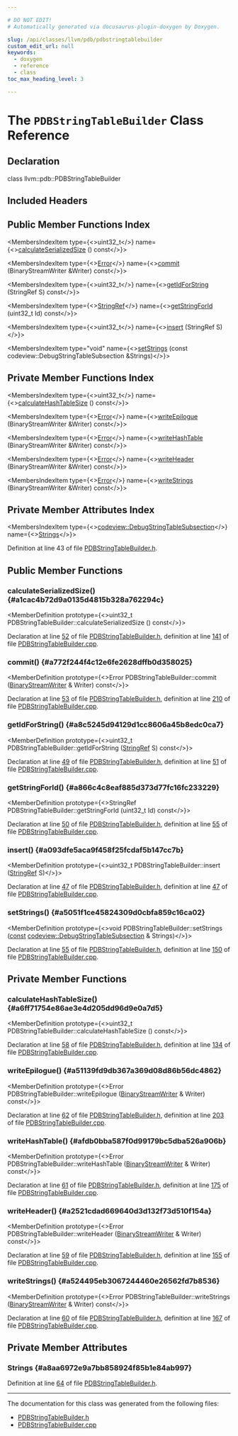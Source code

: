 ```yaml
---

# DO NOT EDIT!
# Automatically generated via docusaurus-plugin-doxygen by Doxygen.

slug: /api/classes/llvm/pdb/pdbstringtablebuilder
custom_edit_url: null
keywords:
  - doxygen
  - reference
  - class
toc_max_heading_level: 3

---
```





# The `PDBStringTableBuilder` Class Reference

<DoxygenPage pluginConfig={pluginConfig}>



## Declaration

<CodeBlock>class llvm::pdb::PDBStringTableBuilder</CodeBlock>

## Included Headers

<IncludesList>
<IncludesListItem
  filePath="llvm/DebugInfo/PDB/Native/PDBStringTableBuilder.h"
  permalink="/docs/api/files/include/include/llvm/include/llvm/debuginfo/include/llvm/debuginfo/pdb/include/llvm/debuginfo/pdb/native/pdbstringtablebuilder-h"
  isLocal="true" />
</IncludesList>

## Public Member Functions Index

<MembersIndex>

<MembersIndexItem
  type={<>uint32&#95;t</>}
  name={<><a href="#a1cac4b72d9a0135d4815b328a762294c">calculateSerializedSize</a> () const</>}>
</MembersIndexItem>

<MembersIndexItem
  type={<><a href="/docs/api/classes/llvm/error">Error</a></>}
  name={<><a href="#a772f244f4c12e6fe2628dffb0d358025">commit</a> (BinaryStreamWriter &amp;Writer) const</>}>
</MembersIndexItem>

<MembersIndexItem
  type={<>uint32&#95;t</>}
  name={<><a href="#a8c5245d94129d1cc8606a45b8edc0ca7">getIdForString</a> (StringRef S) const</>}>
</MembersIndexItem>

<MembersIndexItem
  type={<><a href="/docs/api/classes/llvm/stringref">StringRef</a></>}
  name={<><a href="#a866c4c8eaf885d373d77fc16fc233229">getStringForId</a> (uint32&#95;t Id) const</>}>
</MembersIndexItem>

<MembersIndexItem
  type={<>uint32&#95;t</>}
  name={<><a href="#a093dfe5aca9f458f25fcdaf5b147cc7b">insert</a> (StringRef S)</>}>
</MembersIndexItem>

<MembersIndexItem
  type="void"
  name={<><a href="#a5051f1ce45824309d0cbfa859c16ca02">setStrings</a> (const codeview::DebugStringTableSubsection &amp;Strings)</>}>
</MembersIndexItem>

</MembersIndex>

## Private Member Functions Index

<MembersIndex>

<MembersIndexItem
  type={<>uint32&#95;t</>}
  name={<><a href="#a6ff71754e86ae3e4d205dd96d9e0a7d5">calculateHashTableSize</a> () const</>}>
</MembersIndexItem>

<MembersIndexItem
  type={<><a href="/docs/api/classes/llvm/error">Error</a></>}
  name={<><a href="#a51139fd9db367a369d08d86b56dc4862">writeEpilogue</a> (BinaryStreamWriter &amp;Writer) const</>}>
</MembersIndexItem>

<MembersIndexItem
  type={<><a href="/docs/api/classes/llvm/error">Error</a></>}
  name={<><a href="#afdb0bba587f0d99179bc5dba526a906b">writeHashTable</a> (BinaryStreamWriter &amp;Writer) const</>}>
</MembersIndexItem>

<MembersIndexItem
  type={<><a href="/docs/api/classes/llvm/error">Error</a></>}
  name={<><a href="#a2521cdad669640d3d132f73d510f154a">writeHeader</a> (BinaryStreamWriter &amp;Writer) const</>}>
</MembersIndexItem>

<MembersIndexItem
  type={<><a href="/docs/api/classes/llvm/error">Error</a></>}
  name={<><a href="#a524495eb3067244460e26562fd7b8536">writeStrings</a> (BinaryStreamWriter &amp;Writer) const</>}>
</MembersIndexItem>

</MembersIndex>

## Private Member Attributes Index

<MembersIndex>

<MembersIndexItem
  type={<><a href="/docs/api/classes/llvm/codeview/debugstringtablesubsection">codeview::DebugStringTableSubsection</a></>}
  name={<><a href="#a8aa6972e9a7bb858924f85b1e84ab997">Strings</a></>}>
</MembersIndexItem>

</MembersIndex>


Definition at line 43 of file <a href="/docs/api/files/include/include/llvm/include/llvm/debuginfo/include/llvm/debuginfo/pdb/include/llvm/debuginfo/pdb/native/pdbstringtablebuilder-h">PDBStringTableBuilder.h</a>.

<SectionDefinition>

## Public Member Functions

### calculateSerializedSize() {#a1cac4b72d9a0135d4815b328a762294c}

<MemberDefinition
  prototype={<>uint32&#95;t PDBStringTableBuilder::calculateSerializedSize () const</>}>

Declaration at line <a href="/docs/api/files/include/include/llvm/include/llvm/debuginfo/include/llvm/debuginfo/pdb/include/llvm/debuginfo/pdb/native/pdbstringtablebuilder-h/#l00052">52</a> of file <a href="/docs/api/files/include/include/llvm/include/llvm/debuginfo/include/llvm/debuginfo/pdb/include/llvm/debuginfo/pdb/native/pdbstringtablebuilder-h">PDBStringTableBuilder.h</a>, definition at line <a href="/docs/api/files/lib/lib/debuginfo/lib/debuginfo/pdb/lib/debuginfo/pdb/native/pdbstringtablebuilder-cpp/#l00141">141</a> of file <a href="/docs/api/files/lib/lib/debuginfo/lib/debuginfo/pdb/lib/debuginfo/pdb/native/pdbstringtablebuilder-cpp">PDBStringTableBuilder.cpp</a>.
</MemberDefinition>

### commit() {#a772f244f4c12e6fe2628dffb0d358025}

<MemberDefinition
  prototype={<>Error PDBStringTableBuilder::commit (<a href="/docs/api/classes/llvm/binarystreamwriter">BinaryStreamWriter</a> &amp; Writer) const</>}>

Declaration at line <a href="/docs/api/files/include/include/llvm/include/llvm/debuginfo/include/llvm/debuginfo/pdb/include/llvm/debuginfo/pdb/native/pdbstringtablebuilder-h/#l00053">53</a> of file <a href="/docs/api/files/include/include/llvm/include/llvm/debuginfo/include/llvm/debuginfo/pdb/include/llvm/debuginfo/pdb/native/pdbstringtablebuilder-h">PDBStringTableBuilder.h</a>, definition at line <a href="/docs/api/files/lib/lib/debuginfo/lib/debuginfo/pdb/lib/debuginfo/pdb/native/pdbstringtablebuilder-cpp/#l00210">210</a> of file <a href="/docs/api/files/lib/lib/debuginfo/lib/debuginfo/pdb/lib/debuginfo/pdb/native/pdbstringtablebuilder-cpp">PDBStringTableBuilder.cpp</a>.
</MemberDefinition>

### getIdForString() {#a8c5245d94129d1cc8606a45b8edc0ca7}

<MemberDefinition
  prototype={<>uint32&#95;t PDBStringTableBuilder::getIdForString (<a href="/docs/api/classes/llvm/stringref">StringRef</a> S) const</>}>

Declaration at line <a href="/docs/api/files/include/include/llvm/include/llvm/debuginfo/include/llvm/debuginfo/pdb/include/llvm/debuginfo/pdb/native/pdbstringtablebuilder-h/#l00049">49</a> of file <a href="/docs/api/files/include/include/llvm/include/llvm/debuginfo/include/llvm/debuginfo/pdb/include/llvm/debuginfo/pdb/native/pdbstringtablebuilder-h">PDBStringTableBuilder.h</a>, definition at line <a href="/docs/api/files/lib/lib/debuginfo/lib/debuginfo/pdb/lib/debuginfo/pdb/native/pdbstringtablebuilder-cpp/#l00051">51</a> of file <a href="/docs/api/files/lib/lib/debuginfo/lib/debuginfo/pdb/lib/debuginfo/pdb/native/pdbstringtablebuilder-cpp">PDBStringTableBuilder.cpp</a>.
</MemberDefinition>

### getStringForId() {#a866c4c8eaf885d373d77fc16fc233229}

<MemberDefinition
  prototype={<>StringRef PDBStringTableBuilder::getStringForId (uint32&#95;t Id) const</>}>

Declaration at line <a href="/docs/api/files/include/include/llvm/include/llvm/debuginfo/include/llvm/debuginfo/pdb/include/llvm/debuginfo/pdb/native/pdbstringtablebuilder-h/#l00050">50</a> of file <a href="/docs/api/files/include/include/llvm/include/llvm/debuginfo/include/llvm/debuginfo/pdb/include/llvm/debuginfo/pdb/native/pdbstringtablebuilder-h">PDBStringTableBuilder.h</a>, definition at line <a href="/docs/api/files/lib/lib/debuginfo/lib/debuginfo/pdb/lib/debuginfo/pdb/native/pdbstringtablebuilder-cpp/#l00055">55</a> of file <a href="/docs/api/files/lib/lib/debuginfo/lib/debuginfo/pdb/lib/debuginfo/pdb/native/pdbstringtablebuilder-cpp">PDBStringTableBuilder.cpp</a>.
</MemberDefinition>

### insert() {#a093dfe5aca9f458f25fcdaf5b147cc7b}

<MemberDefinition
  prototype={<>uint32&#95;t PDBStringTableBuilder::insert (<a href="/docs/api/classes/llvm/stringref">StringRef</a> S)</>}>

Declaration at line <a href="/docs/api/files/include/include/llvm/include/llvm/debuginfo/include/llvm/debuginfo/pdb/include/llvm/debuginfo/pdb/native/pdbstringtablebuilder-h/#l00047">47</a> of file <a href="/docs/api/files/include/include/llvm/include/llvm/debuginfo/include/llvm/debuginfo/pdb/include/llvm/debuginfo/pdb/native/pdbstringtablebuilder-h">PDBStringTableBuilder.h</a>, definition at line <a href="/docs/api/files/lib/lib/debuginfo/lib/debuginfo/pdb/lib/debuginfo/pdb/native/pdbstringtablebuilder-cpp/#l00047">47</a> of file <a href="/docs/api/files/lib/lib/debuginfo/lib/debuginfo/pdb/lib/debuginfo/pdb/native/pdbstringtablebuilder-cpp">PDBStringTableBuilder.cpp</a>.
</MemberDefinition>

### setStrings() {#a5051f1ce45824309d0cbfa859c16ca02}

<MemberDefinition
  prototype={<>void PDBStringTableBuilder::setStrings (<a href="/docs/api/files/lib/lib/target/lib/target/aarch64/aarch64promoteconstant-cpp/#a90f8350fecae261c25be85d38b451bff">const</a> <a href="/docs/api/classes/llvm/codeview/debugstringtablesubsection">codeview::DebugStringTableSubsection</a> &amp; Strings)</>}>

Declaration at line <a href="/docs/api/files/include/include/llvm/include/llvm/debuginfo/include/llvm/debuginfo/pdb/include/llvm/debuginfo/pdb/native/pdbstringtablebuilder-h/#l00055">55</a> of file <a href="/docs/api/files/include/include/llvm/include/llvm/debuginfo/include/llvm/debuginfo/pdb/include/llvm/debuginfo/pdb/native/pdbstringtablebuilder-h">PDBStringTableBuilder.h</a>, definition at line <a href="/docs/api/files/lib/lib/debuginfo/lib/debuginfo/pdb/lib/debuginfo/pdb/native/pdbstringtablebuilder-cpp/#l00150">150</a> of file <a href="/docs/api/files/lib/lib/debuginfo/lib/debuginfo/pdb/lib/debuginfo/pdb/native/pdbstringtablebuilder-cpp">PDBStringTableBuilder.cpp</a>.
</MemberDefinition>

</SectionDefinition>

<SectionDefinition>

## Private Member Functions

### calculateHashTableSize() {#a6ff71754e86ae3e4d205dd96d9e0a7d5}

<MemberDefinition
  prototype={<>uint32&#95;t PDBStringTableBuilder::calculateHashTableSize () const</>}>

Declaration at line <a href="/docs/api/files/include/include/llvm/include/llvm/debuginfo/include/llvm/debuginfo/pdb/include/llvm/debuginfo/pdb/native/pdbstringtablebuilder-h/#l00058">58</a> of file <a href="/docs/api/files/include/include/llvm/include/llvm/debuginfo/include/llvm/debuginfo/pdb/include/llvm/debuginfo/pdb/native/pdbstringtablebuilder-h">PDBStringTableBuilder.h</a>, definition at line <a href="/docs/api/files/lib/lib/debuginfo/lib/debuginfo/pdb/lib/debuginfo/pdb/native/pdbstringtablebuilder-cpp/#l00134">134</a> of file <a href="/docs/api/files/lib/lib/debuginfo/lib/debuginfo/pdb/lib/debuginfo/pdb/native/pdbstringtablebuilder-cpp">PDBStringTableBuilder.cpp</a>.
</MemberDefinition>

### writeEpilogue() {#a51139fd9db367a369d08d86b56dc4862}

<MemberDefinition
  prototype={<>Error PDBStringTableBuilder::writeEpilogue (<a href="/docs/api/classes/llvm/binarystreamwriter">BinaryStreamWriter</a> &amp; Writer) const</>}>

Declaration at line <a href="/docs/api/files/include/include/llvm/include/llvm/debuginfo/include/llvm/debuginfo/pdb/include/llvm/debuginfo/pdb/native/pdbstringtablebuilder-h/#l00062">62</a> of file <a href="/docs/api/files/include/include/llvm/include/llvm/debuginfo/include/llvm/debuginfo/pdb/include/llvm/debuginfo/pdb/native/pdbstringtablebuilder-h">PDBStringTableBuilder.h</a>, definition at line <a href="/docs/api/files/lib/lib/debuginfo/lib/debuginfo/pdb/lib/debuginfo/pdb/native/pdbstringtablebuilder-cpp/#l00203">203</a> of file <a href="/docs/api/files/lib/lib/debuginfo/lib/debuginfo/pdb/lib/debuginfo/pdb/native/pdbstringtablebuilder-cpp">PDBStringTableBuilder.cpp</a>.
</MemberDefinition>

### writeHashTable() {#afdb0bba587f0d99179bc5dba526a906b}

<MemberDefinition
  prototype={<>Error PDBStringTableBuilder::writeHashTable (<a href="/docs/api/classes/llvm/binarystreamwriter">BinaryStreamWriter</a> &amp; Writer) const</>}>

Declaration at line <a href="/docs/api/files/include/include/llvm/include/llvm/debuginfo/include/llvm/debuginfo/pdb/include/llvm/debuginfo/pdb/native/pdbstringtablebuilder-h/#l00061">61</a> of file <a href="/docs/api/files/include/include/llvm/include/llvm/debuginfo/include/llvm/debuginfo/pdb/include/llvm/debuginfo/pdb/native/pdbstringtablebuilder-h">PDBStringTableBuilder.h</a>, definition at line <a href="/docs/api/files/lib/lib/debuginfo/lib/debuginfo/pdb/lib/debuginfo/pdb/native/pdbstringtablebuilder-cpp/#l00175">175</a> of file <a href="/docs/api/files/lib/lib/debuginfo/lib/debuginfo/pdb/lib/debuginfo/pdb/native/pdbstringtablebuilder-cpp">PDBStringTableBuilder.cpp</a>.
</MemberDefinition>

### writeHeader() {#a2521cdad669640d3d132f73d510f154a}

<MemberDefinition
  prototype={<>Error PDBStringTableBuilder::writeHeader (<a href="/docs/api/classes/llvm/binarystreamwriter">BinaryStreamWriter</a> &amp; Writer) const</>}>

Declaration at line <a href="/docs/api/files/include/include/llvm/include/llvm/debuginfo/include/llvm/debuginfo/pdb/include/llvm/debuginfo/pdb/native/pdbstringtablebuilder-h/#l00059">59</a> of file <a href="/docs/api/files/include/include/llvm/include/llvm/debuginfo/include/llvm/debuginfo/pdb/include/llvm/debuginfo/pdb/native/pdbstringtablebuilder-h">PDBStringTableBuilder.h</a>, definition at line <a href="/docs/api/files/lib/lib/debuginfo/lib/debuginfo/pdb/lib/debuginfo/pdb/native/pdbstringtablebuilder-cpp/#l00155">155</a> of file <a href="/docs/api/files/lib/lib/debuginfo/lib/debuginfo/pdb/lib/debuginfo/pdb/native/pdbstringtablebuilder-cpp">PDBStringTableBuilder.cpp</a>.
</MemberDefinition>

### writeStrings() {#a524495eb3067244460e26562fd7b8536}

<MemberDefinition
  prototype={<>Error PDBStringTableBuilder::writeStrings (<a href="/docs/api/classes/llvm/binarystreamwriter">BinaryStreamWriter</a> &amp; Writer) const</>}>

Declaration at line <a href="/docs/api/files/include/include/llvm/include/llvm/debuginfo/include/llvm/debuginfo/pdb/include/llvm/debuginfo/pdb/native/pdbstringtablebuilder-h/#l00060">60</a> of file <a href="/docs/api/files/include/include/llvm/include/llvm/debuginfo/include/llvm/debuginfo/pdb/include/llvm/debuginfo/pdb/native/pdbstringtablebuilder-h">PDBStringTableBuilder.h</a>, definition at line <a href="/docs/api/files/lib/lib/debuginfo/lib/debuginfo/pdb/lib/debuginfo/pdb/native/pdbstringtablebuilder-cpp/#l00167">167</a> of file <a href="/docs/api/files/lib/lib/debuginfo/lib/debuginfo/pdb/lib/debuginfo/pdb/native/pdbstringtablebuilder-cpp">PDBStringTableBuilder.cpp</a>.
</MemberDefinition>

</SectionDefinition>

<SectionDefinition>

## Private Member Attributes

### Strings {#a8aa6972e9a7bb858924f85b1e84ab997}

<MemberDefinition
  prototype="codeview::DebugStringTableSubsection llvm::pdb::PDBStringTableBuilder::Strings">

Definition at line <a href="/docs/api/files/include/include/llvm/include/llvm/debuginfo/include/llvm/debuginfo/pdb/include/llvm/debuginfo/pdb/native/pdbstringtablebuilder-h/#l00064">64</a> of file <a href="/docs/api/files/include/include/llvm/include/llvm/debuginfo/include/llvm/debuginfo/pdb/include/llvm/debuginfo/pdb/native/pdbstringtablebuilder-h">PDBStringTableBuilder.h</a>.
</MemberDefinition>

</SectionDefinition>

<hr/>

The documentation for this class was generated from the following files:

<ul>
<li><a href="/docs/api/files/include/include/llvm/include/llvm/debuginfo/include/llvm/debuginfo/pdb/include/llvm/debuginfo/pdb/native/pdbstringtablebuilder-h">PDBStringTableBuilder.h</a></li>
<li><a href="/docs/api/files/lib/lib/debuginfo/lib/debuginfo/pdb/lib/debuginfo/pdb/native/pdbstringtablebuilder-cpp">PDBStringTableBuilder.cpp</a></li>
</ul>

</DoxygenPage>
